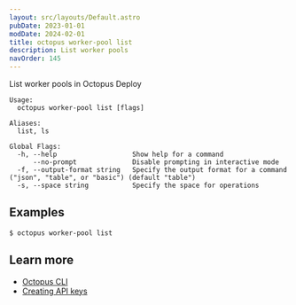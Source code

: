 ```yaml
---
layout: src/layouts/Default.astro
pubDate: 2023-01-01
modDate: 2024-02-01
title: octopus worker-pool list
description: List worker pools
navOrder: 145
---
```


List worker pools in Octopus Deploy

```
Usage:
  octopus worker-pool list [flags]

Aliases:
  list, ls

Global Flags:
  -h, --help                   Show help for a command
      --no-prompt              Disable prompting in interactive mode
  -f, --output-format string   Specify the output format for a command ("json", "table", or "basic") (default "table")
  -s, --space string           Specify the space for operations

```

## Examples

<SamplesInstance />

```
$ octopus worker-pool list

```

## Learn more

- [Octopus CLI](/docs/octopus-rest-api/cli)
- [Creating API keys](/docs/octopus-rest-api/how-to-create-an-api-key)